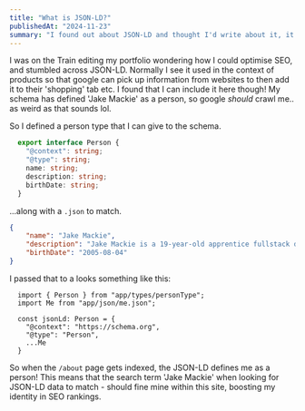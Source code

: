```yaml
---
title: "What is JSON-LD?"
publishedAt: "2024-11-23"
summary: "I found out about JSON-LD and thought I'd write about it, it's pretty cool!"
---
```


I was on the Train editing my portfolio wondering how I could optimise SEO, and stumbled across JSON-LD.
Normally I see it used in the context of products so that google can pick up information from websites
to then add it to their 'shopping' tab etc. I found that I can include it here though! My schema has defined
'Jake Mackie' as a person, so google *should* crawl me.. as weird as that sounds lol.

So I defined a person type that I can give to the schema.
```ts
  export interface Person {
    "@context": string;
    "@type": string;
    name: string;
    description: string;
    birthDate: string;
  }
```

...along with a `.json` to match.

```json
{
    "name": "Jake Mackie",
    "description": "Jake Mackie is a 19-year-old apprentice fullstack developer for Hiyield based in Cornwall.",
    "birthDate": "2005-08-04"
}
```

I passed that to a looks something like this:
```tsx
  import { Person } from "app/types/personType";
  import Me from "app/json/me.json";

  const jsonLd: Person = {
    "@context": "https://schema.org",
    "@type": "Person",
    ...Me
  }
```

So when the `/about` page gets indexed, the JSON-LD defines me as a person! This means that the search term 
'Jake Mackie' when looking for JSON-LD data to match - should fine mine within this site, boosting my identity
in SEO rankings.
